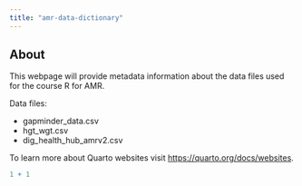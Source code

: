 ```yaml
---
title: "amr-data-dictionary"
---
```


## About

This webpage will provide metadata information about the data files used for the course R for AMR.

Data files:

-   gapminder_data.csv
-   hgt_wgt.csv
-   dig_health_hub_amrv2.csv

To learn more about Quarto websites visit <https://quarto.org/docs/websites>.

```r
1 + 1
```
